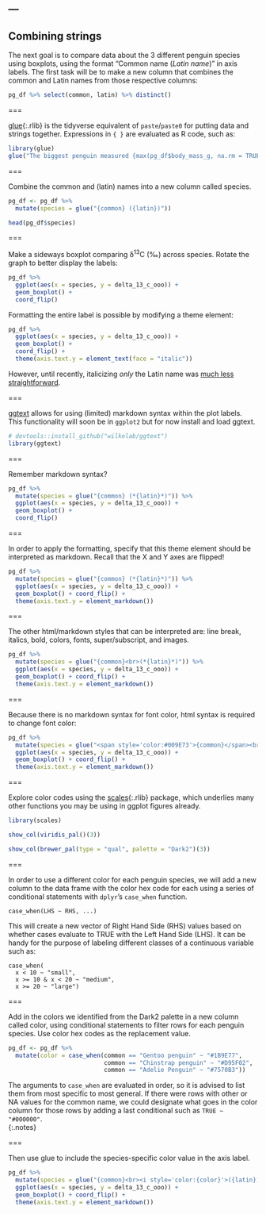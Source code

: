 ---
---

## Combining strings

The next goal is to compare data about the 3 different penguin species using boxplots, using the format "Common name (*Latin name*)" in axis labels. The first task will be to make a new column that combines the common and Latin names from those respective columns:

```r
pg_df %>% select(common, latin) %>% distinct()
```

===

[glue](){:.rlib} is the tidyverse equivalent of `paste`/`paste0` for putting data and strings together. Expressions in `{ }` are evaluated as R code, such as:

```r
library(glue)
glue("The biggest penguin measured {max(pg_df$body_mass_g, na.rm = TRUE)} grams.")
```

===

Combine the common and (latin) names into a new column called species. 

```r
pg_df <- pg_df %>% 
  mutate(species = glue("{common} ({latin})"))
```
```r
head(pg_df$species)
```

===

Make a sideways boxplot comparing δ<sup>13</sup>C (‰) across species. Rotate the graph to better display the labels:

```r
pg_df %>% 
  ggplot(aes(x = species, y = delta_13_c_ooo)) +
  geom_boxplot() +
  coord_flip()
```

Formatting the entire label is possible by modifying a theme element: 

```r
pg_df %>% 
  ggplot(aes(x = species, y = delta_13_c_ooo)) +
  geom_boxplot() +
  coord_flip() +
  theme(axis.text.y = element_text(face = "italic"))
```

However, until recently, italicizing *only* the Latin name was [much less straightforward](https://stackoverflow.com/a/39282593).

===

[ggtext](https://wilkelab.org/ggtext/) allows for using (limited) markdown syntax within the plot labels. This functionality will soon be in `ggplot2` but for now install and load ggtext.

```r
# devtools::install_github("wilkelab/ggtext")
library(ggtext)
```

===

Remember markdown syntax? 

```r
pg_df %>% 
  mutate(species = glue("{common} (*{latin}*)")) %>%
  ggplot(aes(x = species, y = delta_13_c_ooo)) +
  geom_boxplot() +
  coord_flip()
```

===

In order to apply the formatting, specify that this theme element should be interpreted as markdown. Recall that the X and Y axes are flipped! 

```r
pg_df %>% 
  mutate(species = glue("{common} (*{latin}*)")) %>%
  ggplot(aes(x = species, y = delta_13_c_ooo)) +
  geom_boxplot() + coord_flip() +
  theme(axis.text.y = element_markdown()) 
```

===

The other html/markdown styles that can be interpreted are: line break, italics, bold, colors, fonts, super/subscript, and images.

```r
pg_df %>% 
  mutate(species = glue("{common}<br>(*{latin}*)")) %>%
  ggplot(aes(x = species, y = delta_13_c_ooo)) +
  geom_boxplot() + coord_flip() +
  theme(axis.text.y = element_markdown()) 
```

===

Because there is no markdown syntax for font color, html syntax is required to change font color:

```r
pg_df %>% 
  mutate(species = glue("<span style='color:#009E73'>{common}</span><br>(*{latin}*)")) %>%
  ggplot(aes(x = species, y = delta_13_c_ooo)) +
  geom_boxplot() + coord_flip() +
  theme(axis.text.y = element_markdown())
```

===

Explore color codes using the [scales](){:.rlib} package, which underlies many other functions you may be using in ggplot figures already. 

```r
library(scales)
```
```r
show_col(viridis_pal()(3))
```
```r
show_col(brewer_pal(type = "qual", palette = "Dark2")(3))
```

===

In order to use a different color for each penguin species, we will add a new column to the data frame with the color hex code for each using a series of conditional statements with `dplyr`'s `case_when` function. 

```
case_when(LHS ~ RHS, ...)
```

This will create a new vector of Right Hand Side (RHS) values based on whether cases evaluate to TRUE with the Left Hand Side (LHS). It can be handy for the purpose of labeling different classes of a continuous variable such as:

```
case_when(
  x < 10 ~ "small",
  x >= 10 & x < 20 ~ "medium",
  x >= 20 ~ "large")
```


===

Add in the colors we identified from the Dark2 palette in a new column called color, using conditional statements to filter rows for each penguin species. Use color hex codes as the replacement value.

```r
pg_df <- pg_df %>%
  mutate(color = case_when(common == "Gentoo penguin" ~ "#1B9E77",
                           common == "Chinstrap penguin" ~ "#D95F02",
                           common == "Adelie Penguin" ~ "#7570B3"))
```

The arguments to `case_when` are evaluated in order, so it is advised to list them from most specific to most general. If there were rows with other or NA values for the common name, we could designate what goes in the color column for those rows by adding a last conditional such as `TRUE ~ "#000000"`.  
{:.notes}

===

Then use glue to include the species-specific color value in the axis label.

```r
pg_df %>% 
  mutate(species = glue("{common}<br><i style='color:{color}'>({latin})</i>")) %>%
  ggplot(aes(x = species, y = delta_13_c_ooo)) +
  geom_boxplot() + coord_flip() +
  theme(axis.text.y = element_markdown())
```


